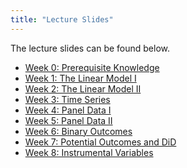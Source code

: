 ```yaml
---
title: "Lecture Slides"
---
```


The lecture slides can be found below. 

- [Week 0: Prerequisite Knowledge](lectures/prerequisite/prerequisite.qmd)
- [Week 1: The Linear Model I](lectures/lecture1/lecture1.qmd)
- [Week 2: The Linear Model II](lectures/lecture2/lecture2.qmd)
- [Week 3: Time Series](lectures/lecture3/lecture3.qmd)
- [Week 4: Panel Data I](lectures/lecture4/lecture4.qmd)
- [Week 5: Panel Data II](lectures/lecture5/lecture5.qmd)
- [Week 6: Binary Outcomes](lectures/lecture6/lecture6.qmd)
- [Week 7: Potential Outcomes and DiD](lectures/lecture7/lecture7.qmd)
- [Week 8: Instrumental Variables](lectures/lecture8/lecture8.qmd)